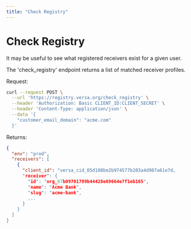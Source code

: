 ```yaml
---
title: "Check Registry"
---
```


# Check Registry

It may be useful to see what registered receivers exist for a given user.

The 'check_registry' endpoint returns a list of matched receiver profiles.

Request:

```bash
curl --request POST \
  --url 'https://registry.versa.org/check_registry' \
  --header 'Authorization: Basic CLIENT_ID:CLIENT_SECRET' \
  --header 'Content-Type: application/json' \
  --data '{
    "customer_email_domain": "acme.com"
  }'
```

Returns:

```json
{
  "env": "prod",
  "receivers": [
    {
      "client_id": "versa_cid_05d108be2b974577b203a4d907a61e7d,
      "receiver": {
        "id": "org_67b09701789b44428e69664e7f1eb165",
        "name": "Acme Bank",
        "slug": "acme-bank",
        ...
      }
    }
  ]
}
```
